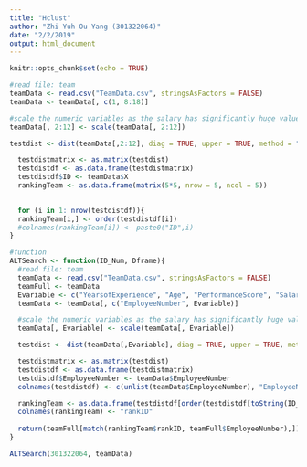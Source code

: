 ```yaml
---
title: "Hclust"
author: "Zhi Yuh Ou Yang (301322064)"
date: "2/2/2019"
output: html_document
---
```


```r
knitr::opts_chunk$set(echo = TRUE)
```

```r
#read file: team
teamData <- read.csv("TeamData.csv", stringsAsFactors = FALSE)
teamData <- teamData[, c(1, 8:18)]

#scale the numeric variables as the salary has significantly huge value than other variables
teamData[, 2:12] <- scale(teamData[, 2:12])
```

```r
testdist <- dist(teamData[,2:12], diag = TRUE, upper = TRUE, method = "euclidean")

  testdistmatrix <- as.matrix(testdist)
  testdistdf <- as.data.frame(testdistmatrix)
  testdistdf$ID <- teamData$X
  rankingTeam <- as.data.frame(matrix(5*5, nrow = 5, ncol = 5))

  
  for (i in 1: nrow(testdistdf)){
  rankingTeam[i,] <- order(testdistdf[i])
  #colnames(rankingTeam[i]) <- paste0("ID",i)
}
```

```r
#function
ALTSearch <- function(ID_Num, Dframe){
  #read file: team
  teamData <- read.csv("TeamData.csv", stringsAsFactors = FALSE)
  teamFull <- teamData
  Evariable <- c("YearsofExperience", "Age", "PerformanceScore", "Salary" ,"agile.methodology", "public.speaking",   "python", "R", "Excel", "Cplusplus", "Java")
  teamData <- teamData[, c("EmployeeNumber", Evariable)]

  #scale the numeric variables as the salary has significantly huge value than other variables
  teamData[, Evariable] <- scale(teamData[, Evariable])

  testdist <- dist(teamData[,Evariable], diag = TRUE, upper = TRUE, method = "euclidean")

  testdistmatrix <- as.matrix(testdist)
  testdistdf <- as.data.frame(testdistmatrix)
  testdistdf$EmployeeNumber <- teamData$EmployeeNumber
  colnames(testdistdf) <- c(unlist(teamData$EmployeeNumber), "EmployeeNumber")

  rankingTeam <- as.data.frame(testdistdf[order(testdistdf[toString(ID_Num)]), c("EmployeeNumber")][2:nrow(teamData)])
  colnames(rankingTeam) <- "rankID"  
  
  return(teamFull[match(rankingTeam$rankID, teamFull$EmployeeNumber),])
}

ALTSearch(301322064, teamData)
```

